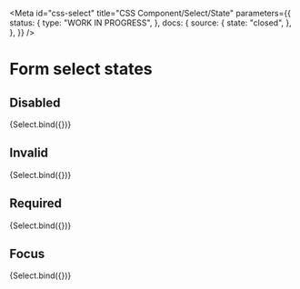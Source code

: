 <!-- @license CC0-1.0 -->


<Meta
  id="css-select"
  title="CSS Component/Select/State"
  parameters={{
    status: {
      type: "WORK IN PROGRESS",
    },
    docs: {
      source: {
        state: "closed",
      },
    },
  }}
/>

# Form select states

## Disabled

<Canvas>
  <Story
    name="Disabled"
    args={{
      ...exampleArgs,
      disabled: true,
    }}
  >
    {Select.bind({})}
  </Story>
</Canvas>

## Invalid

<Canvas>
  <Story
    name="Invalid"
    args={{
      ...exampleArgs,
      invalid: true,
    }}
  >
    {Select.bind({})}
  </Story>
</Canvas>

## Required

<Canvas>
  <Story
    name="Required"
    args={{
      ...exampleArgs,
      required: true,
    }}
  >
    {Select.bind({})}
  </Story>
</Canvas>

## Focus

<Canvas>
  <Story
    name="Focus"
    args={{
      ...exampleArgs,
      focus: true,
    }}
  >
    {Select.bind({})}
  </Story>
</Canvas>
